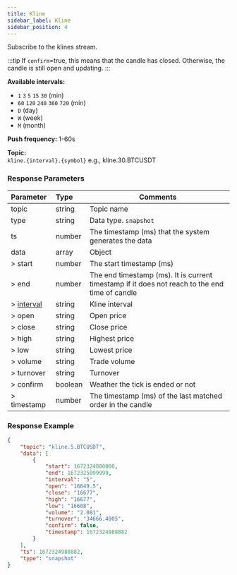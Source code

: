 ```yaml
---
title: Kline
sidebar_label: Kline
sidebar_position: 4
---
```



Subscribe to the klines stream.

:::tip
If `confirm`=true, this means that the candle has closed. Otherwise, the candle is still open and updating.
:::

**Available intervals:**<br/>
* `1` `3` `5` `15` `30` (min)
* `60` `120` `240` `360` `720` (min)
* `D` (day)
* `W` (week)
* `M` (month)

**Push frequency:** 1-60s

**Topic:**<br/>
`kline.{interval}.{symbol}` e.g., kline.30.BTCUSDT

### Response Parameters
| Parameter | Type | Comments|
|:----- |:-----|----- |
|topic |string |Topic name |
|type |string |Data type. `snapshot` |
|ts |number |The timestamp (ms) that the system generates the data |
|data |array |Object |
|> start |number |The start timestamp (ms) |
|> end |number |The end timestamp (ms). It is current timestamp if it does not reach to the end time of candle |
|> [interval](../../enum#interval) |string |Kline interval |
|> open |string |Open price |
|> close |string |Close price  |
|> high |string |Highest price |
|> low |string |Lowest price |
|> volume |string |Trade volume |
|> turnover |string |Turnover |
|> confirm |boolean |Weather the tick is ended or not |
|> timestamp |number |The timestamp (ms) of the last matched order in the candle |

### Response Example

```json
{
    "topic": "kline.5.BTCUSDT",
    "data": [
        {
            "start": 1672324800000,
            "end": 1672325099999,
            "interval": "5",
            "open": "16649.5",
            "close": "16677",
            "high": "16677",
            "low": "16608",
            "volume": "2.081",
            "turnover": "34666.4005",
            "confirm": false,
            "timestamp": 1672324988882
        }
    ],
    "ts": 1672324988882,
    "type": "snapshot"
}
```